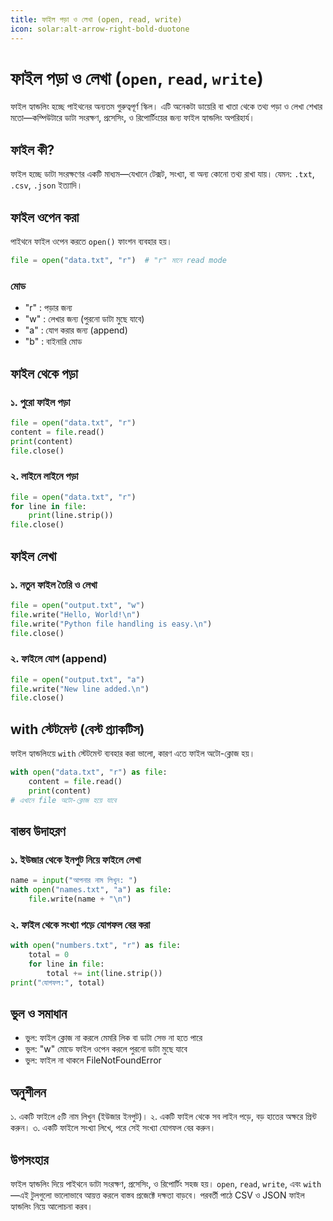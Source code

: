 ```yaml
---
title: ফাইল পড়া ও লেখা (open, read, write)
icon: solar:alt-arrow-right-bold-duotone
---
```


# ফাইল পড়া ও লেখা (`open`, `read`, `write`)

ফাইল হ্যান্ডলিং হচ্ছে পাইথনের অন্যতম গুরুত্বপূর্ণ স্কিল। এটি অনেকটা ডায়েরি বা খাতা থেকে তথ্য পড়া ও লেখা শেখার মতো—কম্পিউটারে ডাটা সংরক্ষণ, প্রসেসিং, ও রিপোর্টিংয়ের জন্য ফাইল হ্যান্ডলিং অপরিহার্য।

## ফাইল কী?

ফাইল হচ্ছে ডাটা সংরক্ষণের একটি মাধ্যম—যেখানে টেক্সট, সংখ্যা, বা অন্য কোনো তথ্য রাখা যায়। যেমন: `.txt`, `.csv`, `.json` ইত্যাদি।

## ফাইল ওপেন করা

পাইথনে ফাইল ওপেন করতে `open()` ফাংশন ব্যবহার হয়।
```python
file = open("data.txt", "r")  # "r" মানে read mode
```

### মোড
- "r" : পড়ার জন্য
- "w" : লেখার জন্য (পুরনো ডাটা মুছে যাবে)
- "a" : যোগ করার জন্য (append)
- "b" : বাইনারি মোড

## ফাইল থেকে পড়া

### ১. পুরো ফাইল পড়া
```python
file = open("data.txt", "r")
content = file.read()
print(content)
file.close()
```

### ২. লাইনে লাইনে পড়া
```python
file = open("data.txt", "r")
for line in file:
    print(line.strip())
file.close()
```

## ফাইল লেখা

### ১. নতুন ফাইল তৈরি ও লেখা
```python
file = open("output.txt", "w")
file.write("Hello, World!\n")
file.write("Python file handling is easy.\n")
file.close()
```

### ২. ফাইলে যোগ (append)
```python
file = open("output.txt", "a")
file.write("New line added.\n")
file.close()
```

## with স্টেটমেন্ট (বেস্ট প্র্যাকটিস)

ফাইল হ্যান্ডলিংয়ে `with` স্টেটমেন্ট ব্যবহার করা ভালো, কারণ এতে ফাইল অটো-ক্লোজ হয়।
```python
with open("data.txt", "r") as file:
    content = file.read()
    print(content)
# এখানে file অটো-ক্লোজ হয়ে যাবে
```

## বাস্তব উদাহরণ

### ১. ইউজার থেকে ইনপুট নিয়ে ফাইলে লেখা
```python
name = input("আপনার নাম লিখুন: ")
with open("names.txt", "a") as file:
    file.write(name + "\n")
```

### ২. ফাইল থেকে সংখ্যা পড়ে যোগফল বের করা
```python
with open("numbers.txt", "r") as file:
    total = 0
    for line in file:
        total += int(line.strip())
print("যোগফল:", total)
```

## ভুল ও সমাধান

- ভুল: ফাইল ক্লোজ না করলে মেমরি লিক বা ডাটা সেভ না হতে পারে
- ভুল: "w" মোডে ফাইল ওপেন করলে পুরনো ডাটা মুছে যাবে
- ভুল: ফাইল না থাকলে FileNotFoundError

## অনুশীলন

১. একটি ফাইলে ৫টি নাম লিখুন (ইউজার ইনপুট)।
২. একটি ফাইল থেকে সব লাইন পড়ে, বড় হাতের অক্ষরে প্রিন্ট করুন।
৩. একটি ফাইলে সংখ্যা লিখে, পরে সেই সংখ্যা যোগফল বের করুন।

## উপসংহার

ফাইল হ্যান্ডলিং দিয়ে পাইথনে ডাটা সংরক্ষণ, প্রসেসিং, ও রিপোর্টিং সহজ হয়। `open`, `read`, `write`, এবং `with`—এই টুলগুলো ভালোভাবে আয়ত্ত করলে বাস্তব প্রজেক্টে দক্ষতা বাড়বে। পরবর্তী পাঠে CSV ও JSON ফাইল হ্যান্ডলিং নিয়ে আলোচনা করব।
